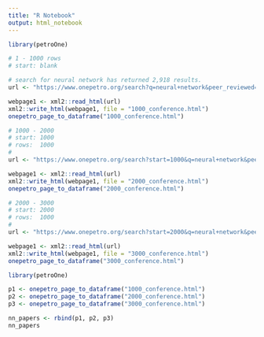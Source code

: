 ```yaml
---
title: "R Notebook"
output: html_notebook
---
```


```r
library(petroOne)

# 1 - 1000 rows
# start: blank

# search for neural network has returned 2,918 results. 
url <- "https://www.onepetro.org/search?q=neural+network&peer_reviewed=&published_between=&from_year=&to_year=&rows=1000&dc_type=conference-paper"

webpage1 <- xml2::read_html(url)
xml2::write_html(webpage1, file = "1000_conference.html")
onepetro_page_to_dataframe("1000_conference.html")
```

```r
# 1000 - 2000
# start: 1000
# rows:  1000
# 
url <- "https://www.onepetro.org/search?start=1000&q=neural+network&peer_reviewed=&published_between=&from_year=&to_year=&rows=1000&dc_type=conference-paper"

webpage1 <- xml2::read_html(url)
xml2::write_html(webpage1, file = "2000_conference.html")
onepetro_page_to_dataframe("2000_conference.html")
```


```r
# 2000 - 3000
# start: 2000
# rows:  1000
# 
url <- "https://www.onepetro.org/search?start=2000&q=neural+network&peer_reviewed=&published_between=&from_year=&to_year=&rows=1000&dc_type=conference-paper"

webpage1 <- xml2::read_html(url)
xml2::write_html(webpage1, file = "3000_conference.html")
onepetro_page_to_dataframe("3000_conference.html")
```



```r
library(petroOne)

p1 <- onepetro_page_to_dataframe("1000_conference.html")
p2 <- onepetro_page_to_dataframe("2000_conference.html")
p3 <- onepetro_page_to_dataframe("3000_conference.html")

nn_papers <- rbind(p1, p2, p3)
nn_papers

```
